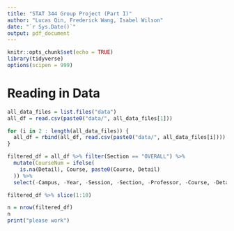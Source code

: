 ```yaml
---
title: "STAT 344 Group Project (Part I)"
author: "Lucas Qin, Frederick Wang, Isabel Wilson"
date: "`r Sys.Date()`"
output: pdf_document
---
```


```r
knitr::opts_chunk$set(echo = TRUE)
library(tidyverse)
options(scipen = 999)
```

# Reading in Data

``` r

all_data_files = list.files("data")
all_df = read.csv(paste0("data/", all_data_files[1]))

for (i in 2 : length(all_data_files)) {
  all_df = rbind(all_df, read.csv(paste0("data/", all_data_files[i])))
}

filtered_df = all_df %>% filter(Section == "OVERALL") %>%
  mutate(CourseNum = ifelse(
    is.na(Detail), Course, paste0(Course, Detail)
  )) %>%
  select(-Campus, -Year, -Session, -Section, -Professor, -Course, -Detail)

filtered_df %>% slice(1:10)

n = nrow(filtered_df)
n
print("please work")
```